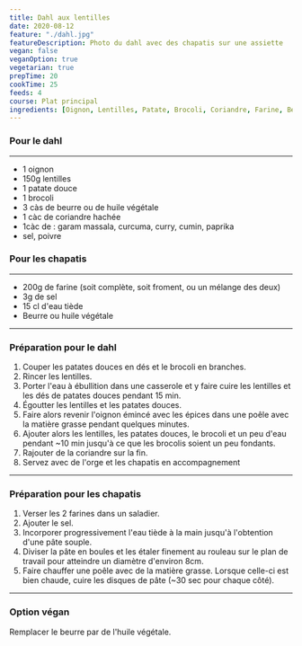 ```yaml
---
title: Dahl aux lentilles
date: 2020-08-12
feature: "./dahl.jpg"
featureDescription: Photo du dahl avec des chapatis sur une assiette
vegan: false
veganOption: true
vegetarian: true
prepTime: 20
cookTime: 25
feeds: 4
course: Plat principal
ingredients: [Oignon, Lentilles, Patate, Brocoli, Coriandre, Farine, Beurre, Huile végétale]
---
```


<Ingredients>

### Pour le dahl
---

- 1 <Ing id="Oignon">oignon</Ing>
- 150g <Ing id="Lentilles">lentilles</Ing>
- 1 <Ing id="Patate">patate</Ing> douce
- 1 <Ing id="Brocoli">brocoli</Ing>
- 3 càs de <Ing id="Beurre">beurre</Ing> ou de <Ing id="Huile végétale">huile végétale</Ing>
- 1 càc de <Ing id="Coriandre">coriandre</Ing> hachée
- 1càc de : garam massala, curcuma, curry, cumin, paprika
- sel, poivre

### Pour les chapatis
---

- 200g de <Ing id="Farine">farine</Ing> (soit complète, soit froment, ou un mélange des deux)
- 3g de sel
- 15 cl d'eau tiède
- <Ing id="Beurre">Beurre</Ing> ou <Ing id="Huile végétale">huile végétale</Ing>

</Ingredients>

---

### Préparation pour le dahl

1. Couper les patates douces en dés et le brocoli en branches.
2. Rincer les lentilles.
3. Porter l'eau à ébullition dans une casserole et y faire cuire les
lentilles et les dés de patates douces pendant 15 min.
4. Égoutter les lentilles et les patates douces.
5. Faire alors revenir l'oignon émincé avec les épices dans une poêle avec la matière grasse pendant quelques minutes.
6. Ajouter alors les lentilles, les patates douces, le brocoli et un peu d'eau
pendant ~10 min jusqu'à ce que les brocolis soient un peu fondants.
7. Rajouter de la coriandre sur la fin.
8. Servez avec de l'orge et les chapatis en accompagnement

---

### Préparation pour les chapatis

1. Verser les 2 farines dans un saladier.
2. Ajouter le sel.
3. Incorporer progressivement l'eau tiède à la main jusqu'à l'obtention d'une pâte souple.
4. Diviser la pâte en boules et les étaler finement au rouleau sur le plan de travail pour atteindre un diamètre d'environ 8cm.
5. Faire chauffer une poêle avec de la matière grasse. Lorsque celle-ci est bien
chaude, cuire les disques de pâte (~30 sec pour chaque côté).

---

### Option végan

Remplacer le beurre par de l'huile végétale.
